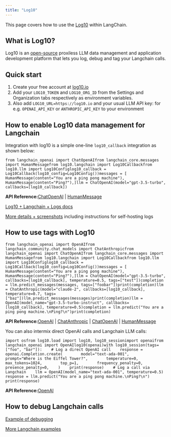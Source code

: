 ```yaml
---
title: "Log10"
---
```


This page covers how to use the [Log10](https://log10.io) within LangChain.

## What is Log10?

Log10 is an [open-source](https://github.com/log10-io/log10) proxiless LLM data management and application development platform that lets you log, debug and tag your Langchain calls.

## Quick start

1. Create your free account at [log10.io](https://log10.io)
2. Add your `LOG10_TOKEN` and `LOG10_ORG_ID` from the Settings and Organization tabs respectively as environment variables.
3. Also add `LOG10_URL=https://log10.io` and your usual LLM API key: for e.g. `OPENAI_API_KEY` or `ANTHROPIC_API_KEY` to your environment

## How to enable Log10 data management for Langchain

Integration with log10 is a simple one-line `log10_callback` integration as shown below:

```
from langchain_openai import ChatOpenAIfrom langchain_core.messages import HumanMessagefrom log10.langchain import Log10Callbackfrom log10.llm import Log10Configlog10_callback = Log10Callback(log10_config=Log10Config())messages = [    HumanMessage(content="You are a ping pong machine"),    HumanMessage(content="Ping?"),]llm = ChatOpenAI(model="gpt-3.5-turbo", callbacks=[log10_callback])
```

**API Reference:**[ChatOpenAI](https://python.langchain.com/api_reference/openai/chat_models/langchain_openai.chat_models.base.ChatOpenAI.html) | [HumanMessage](https://python.langchain.com/api_reference/core/messages/langchain_core.messages.human.HumanMessage.html)

[Log10 + Langchain + Logs docs](https://github.com/log10-io/log10/blob/main/logging.md#langchain-logger)

[More details + screenshots](https://log10.io/oss/observability/logs) including instructions for self-hosting logs

## How to use tags with Log10

```
from langchain_openai import OpenAIfrom langchain_community.chat_models import ChatAnthropicfrom langchain_openai import ChatOpenAIfrom langchain_core.messages import HumanMessagefrom log10.langchain import Log10Callbackfrom log10.llm import Log10Configlog10_callback = Log10Callback(log10_config=Log10Config())messages = [    HumanMessage(content="You are a ping pong machine"),    HumanMessage(content="Ping?"),]llm = ChatOpenAI(model="gpt-3.5-turbo", callbacks=[log10_callback], temperature=0.5, tags=["test"])completion = llm.predict_messages(messages, tags=["foobar"])print(completion)llm = ChatAnthropic(model="claude-2", callbacks=[log10_callback], temperature=0.7, tags=["baz"])llm.predict_messages(messages)print(completion)llm = OpenAI(model_name="gpt-3.5-turbo-instruct", callbacks=[log10_callback], temperature=0.5)completion = llm.predict("You are a ping pong machine.\nPing?\n")print(completion)
```

**API Reference:**[OpenAI](https://python.langchain.com/api_reference/openai/llms/langchain_openai.llms.base.OpenAI.html) | [ChatAnthropic](https://python.langchain.com/api_reference/community/chat_models/langchain_community.chat_models.anthropic.ChatAnthropic.html) | [ChatOpenAI](https://python.langchain.com/api_reference/openai/chat_models/langchain_openai.chat_models.base.ChatOpenAI.html) | [HumanMessage](https://python.langchain.com/api_reference/core/messages/langchain_core.messages.human.HumanMessage.html)

You can also intermix direct OpenAI calls and Langchain LLM calls:

```
import osfrom log10.load import log10, log10_sessionimport openaifrom langchain_openai import OpenAIlog10(openai)with log10_session(tags=["foo", "bar"]):    # Log a direct OpenAI call    response = openai.Completion.create(        model="text-ada-001",        prompt="Where is the Eiffel Tower?",        temperature=0,        max_tokens=1024,        top_p=1,        frequency_penalty=0,        presence_penalty=0,    )    print(response)    # Log a call via Langchain    llm = OpenAI(model_name="text-ada-001", temperature=0.5)    response = llm.predict("You are a ping pong machine.\nPing?\n")    print(response)
```

**API Reference:**[OpenAI](https://python.langchain.com/api_reference/openai/llms/langchain_openai.llms.base.OpenAI.html)

## How to debug Langchain calls

[Example of debugging](https://log10.io/oss/observability/prompt_chain_debugging)

[More Langchain examples](https://github.com/log10-io/log10/tree/main/examples#langchain)
